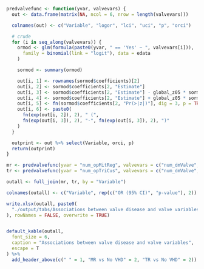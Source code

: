 ```r

predvalvefunc <- function(yvar, valvevars) {
  out <- data.frame(matrix(NA, ncol = 6, nrow = length(valvevars)))

  colnames(out) <- c("Variable", "logor", "lci", "uci", "p", "orci")

  # crude
  for (i in seq_along(valvevars)) {
    ormod <- glm(formula(paste0(yvar, " == 'Yes' ~ ", valvevars[i])),
      family = binomial(link = "logit"), data = edata
    )

    sormod <- summary(ormod)

    out[i, 1] <- rownames(sormod$coefficients)[2]
    out[i, 2] <- sormod$coefficients[2, "Estimate"]
    out[i, 3] <- sormod$coefficients[2, "Estimate"] - global_z05 * sormod$coefficients[2, "Std. Error"]
    out[i, 4] <- sormod$coefficients[2, "Estimate"] + global_z05 * sormod$coefficients[2, "Std. Error"]
    out[i, 5] <- fn(sormod$coefficients[2, "Pr(>|z|)"], dig = 3, p = TRUE)
    out[i, 6] <- paste0(
      fn(exp(out[i, 2]), 2), " (",
      fn(exp(out[i, 3]), 2), "-", fn(exp(out[i, 3]), 2), ")"
    )
  }

  outprint <- out %>% select(Variable, orci, p)
  return(outprint)
}
```

```r

mr <- predvalvefunc(yvar = "num_opMitReg", valvevars = c("num_dmValve", "num_dmEtio_cat2", "num_opMr", "num_opTriCus"))
tr <- predvalvefunc(yvar = "num_opTriCus", valvevars = c("num_dmValve", "num_dmEtio_cat2", "num_opMr", "num_opMitReg"))

outall <- full_join(mr, tr, by = "Variable")

colnames(outall) <- c("Variable", rep(c("OR (95% CI)", "p-value"), 2))

write.xlsx(outall, paste0(
  "./output/tabs/Associations between valve disease and valve variables_", Sys.Date(), ".xlsx"
), rowNames = FALSE, overwrite = TRUE)


default_kable(outall,
  font_size = 6,
  caption = "Associations between valve disease and valve variables",
  escape = T
) %>%
  add_header_above(c(" " = 1, "MR vs No VHD" = 2, "TR vs No VHD" = 2))
```
